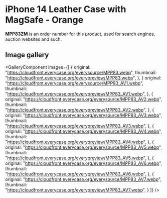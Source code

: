 
# iPhone 14 Leather Case with MagSafe - Orange

<Callout type='info' emoji='👉🏻'>**MPP83ZM** is an order number for this product, used for search engines, auction websites and such.</Callout>

## Image gallery

<GalleryComponent
    images={[
      {
        original: "https://cloudfront.everycase.org/everysource/MPP83.webp",
        thumbnail: "https://cloudfront.everycase.org/everypreview/MPP83.webp",
      },
      {
        original: "https://cloudfront.everycase.org/everysource/MPP83_AV1.webp",
        thumbnail: "https://cloudfront.everycase.org/everypreview/MPP83_AV1.webp",
      },
      {
        original: "https://cloudfront.everycase.org/everysource/MPP83_AV2.webp",
        thumbnail: "https://cloudfront.everycase.org/everypreview/MPP83_AV2.webp",
      },
      {
        original: "https://cloudfront.everycase.org/everysource/MPP83_AV3.webp",
        thumbnail: "https://cloudfront.everycase.org/everypreview/MPP83_AV3.webp",
      },
      {
        original: "https://cloudfront.everycase.org/everysource/MPP83_AV4.webp",
        thumbnail: "https://cloudfront.everycase.org/everypreview/MPP83_AV4.webp",
      },
      {
        original: "https://cloudfront.everycase.org/everysource/MPP83_AV5.webp",
        thumbnail: "https://cloudfront.everycase.org/everypreview/MPP83_AV5.webp",
      },
      {
        original: "https://cloudfront.everycase.org/everysource/MPP83_AV6.webp",
        thumbnail: "https://cloudfront.everycase.org/everypreview/MPP83_AV6.webp",
      },
      {
        original: "https://cloudfront.everycase.org/everysource/MPP83_AV7.webp",
        thumbnail: "https://cloudfront.everycase.org/everypreview/MPP83_AV7.webp",
      }
    ]}
  />
